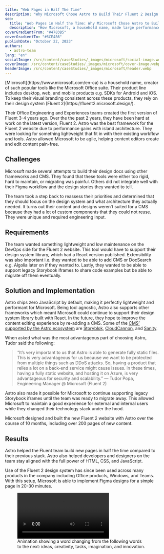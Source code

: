 ```yaml
---
title: "Web Pages in Half The Time"
description: "Why Microsoft Chose Astro to Build Their Fluent 2 Design System Website"
seo:
  title: "Web Pages in Half the Time: Why Microsoft Chose Astro to Build Their Fluent 2 Design System Website"
  description: "How Microsoft, a household name, made large performance gains using Astro for their Fluent 2 design system website."
coverGradientFrom: "#4783B5"
coverGradientTo: "#6CE486"
publishDate: "October 22, 2023"
authors:
  - astro-team
lang: "en"
socialImage: /src/content/caseStudies/_images/microsoft/social-image.webp
coverImage: /src/content/caseStudies/_images/microsoft/cover-image.webp
headerImage: /src/content/caseStudies/_images/microsoft/header.webp
---
```



<div class="space-y-8 text-white">
	<div class="text-2xl leading-normal tracking-normal text-astro-gray-100">
		[Microsoft](https://www.microsoft.com/en-ca) is a household name, creator of such popular tools
		like the Microsoft Office suite. Their product line includes desktop, web, and mobile products
		e.g. SDKs for Android and iOS. To keep their visual branding consistent across these products,
		they rely on their design system [Fluent 2](https://fluent2.microsoft.design/).
	</div>
</div>

Their Office Engineering and Experiences teams created the first version of Fluent 3-4 years ago.
Over the the past 2 years, they have been hard at work on the latest version, Fluent 2. Astro was
the best framework for the Fluent 2 website due to performance gains with island architecture.
They were looking for something lightweight that fit in with their existing workflow and tools.
Astro allowed Microsoft to be agile, helping content editors create and edit content pain-free.

<ImageFigure caption="Logos for Microsoft's products including PowerPoint, Excel and more.">
	<BlogContentImage src={microsoftProducts} />
</ImageFigure>

## Challenges

Microsoft made several attempts to build their design docs using other frameworks and CMS. They found
that these tools were either too rigid, hard to maintain, or migrating was painful. Others did not
integrate well with their Figma workflow and the design stories they wanted to tell.

The team took a step back to reassess their priorities and determined that they should focus on the
design system and what architecture they actually needed. It turns out their content and designs
weren’t suited for a CMS because they had a lot of custom components that they could not reuse.
They were unique and required engineering input.

<ImageFigure caption="Figma to Markdown workflow.">
	<BlogContentImage src={microsoftFigma} />
</ImageFigure>

## Requirements

The team wanted something lightweight and low maintenance on the DevOps side for the Fluent 2 website.
This tool would have to support their design system library, which had a React version published.
Extensibility was also important i.e. they wanted to be able to add CMS or DocSearch e.g. Algolia
later on if they wanted to. Lastly, they wanted to be able to support legacy Storybook iframes to
share code examples but be able to migrate off them eventually.

## Solution and Implementation

Astro ships zero JavaScript by default, making it perfectly lightweight and performant for Microsoft.
Being tool agnostic, Astro also supports other frameworks which meant Microsoft could continue to
support their design system library built with React. In the future, they hope to improve the content
editing experience by re-adding a CMS. Some of the [CMS’ supported by the Astro ecosystem](https://docs.astro.build/en/guides/cms/) are
[Storyblok](https://www.storyblok.com/?utm_source=astro&utm_medium=display&utm_campaign=AWA_SPON_ASTR_TRA&utm_content=astro_collab), [CloudCannon](https://cloudcannon.com/astro-cms/?utm_campaign=Astro%20out-of-beta&utm_source=astro-sponsorship), and [Sanity](https://www.sanity.io/guides/sanity-astro-blog).

When asked what was the most advantageous part of choosing Astro, Tudor said the following:

<Blockquote>
	<Fragment slot="quote">
		“It’s very important to us that Astro is able to generate fully static files. This is very
		advantageous for us because we want to be protected from multiple things such as DDoS attacks.
		So, having a product that relies a lot on a back-end service might cause issues. In these times,
		having a fully static website, and hosting it on Azure, is very advantageous for security and
		scalability.”
	</Fragment>
	<Fragment slot="caption">— Tudor Popa, Engineering Manager @ Microsoft (Fluent 2)</Fragment>
</Blockquote>

Astro also made it possible for Microsoft to continue supporting legacy Storybook iframes until the
team was ready to migrate away. This allowed Microsoft to maintain a good experience for external
and internal users while they changed their technology stack under the hood.

Microsoft designed and built the new Fluent 2 website with Astro over the course of 10 months,
including over 200 pages of new content.

## Results

Astro helped the Fluent team build new pages in half the time compared to their previous stack.
Astro also helped developers and designers on the team stay aligned with the full power of HTML,
CSS, and JavaScript.

Use of the Fluent 2 design system has since been used across many products in the company including
Office products, Windows, and Teams. With this setup, Microsoft is able to implement Figma designs
for a simple page in 20-30 minutes.

<figure class="my-10">
	<video controls class="rounded border border-neutral-600">
		<source src={videoSrc} type="video/mp4" />
		Sorry, your browser doesn't support embedded videos.
	</video>
	<figcaption class="my-4 text-center text-sm">
		Animation showing a word changing from the following words to the next: ideas, creativity,
		tasks, imagination, and innovation.
	</figcaption>
</figure>
